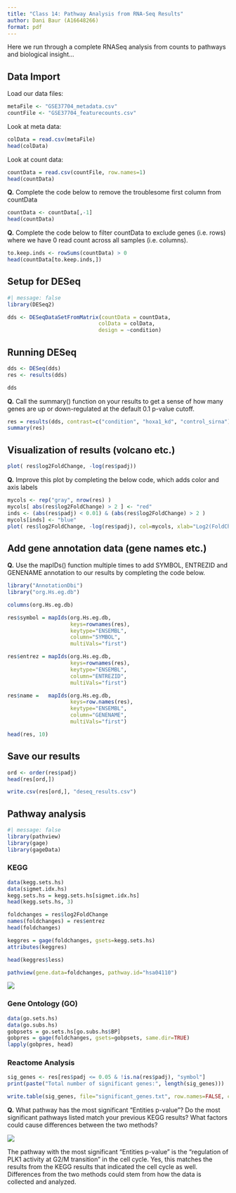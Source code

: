 ```yaml
---
title: "Class 14: Pathway Analysis from RNA-Seq Results"
author: Dani Baur (A16648266)
format: pdf
---
```


Here we run through a complete RNASeq analysis from counts to pathways and biological insight...

## Data Import

Load our data files:
```r
metaFile <- "GSE37704_metadata.csv"
countFile <- "GSE37704_featurecounts.csv"
```
Look at meta data:
```r
colData = read.csv(metaFile)
head(colData)
```

Look at count data:
```r
countData = read.csv(countFile, row.names=1)
head(countData)
```

**Q.** Complete the code below to remove the troublesome first column from countData
```r
countData <- countData[,-1]
head(countData)
```

**Q.** Complete the code below to filter countData to exclude genes (i.e. rows) where we have 0 read count across all samples (i.e. columns).
```r
to.keep.inds <- rowSums(countData) > 0
head(countData[to.keep.inds,])
```

## Setup for DESeq

```r
#| message: false
library(DESeq2)

dds <- DESeqDataSetFromMatrix(countData = countData,
                             colData = colData,
                             design = ~condition)
```
## Running DESeq

```r
dds <- DESeq(dds)
res <- results(dds)
```

```r
dds
```

**Q.** Call the summary() function on your results to get a sense of how many genes are up or down-regulated at the default 0.1 p-value cutoff.
```r
res = results(dds, contrast=c("condition", "hoxa1_kd", "control_sirna"))
summary(res)
```
## Visualization of results (volcano etc.)

```r
plot( res$log2FoldChange, -log(res$padj))
```
**Q.** Improve this plot by completing the below code, which adds color and axis labels

```r
mycols <- rep("gray", nrow(res) )
mycols[ abs(res$log2FoldChange) > 2 ] <- "red"
inds <- (abs(res$padj) < 0.01) & (abs(res$log2FoldChange) > 2 )
mycols[inds] <- "blue"
plot( res$log2FoldChange, -log(res$padj), col=mycols, xlab="Log2(FoldChange)", ylab="-Log(P-value)" )
```
## Add gene annotation data (gene names etc.)

**Q.** Use the mapIDs() function multiple times to add SYMBOL, ENTREZID and GENENAME annotation to our results by completing the code below.
```r
library("AnnotationDbi")
library("org.Hs.eg.db")

columns(org.Hs.eg.db)

res$symbol = mapIds(org.Hs.eg.db,
                    keys=rownames(res), 
                    keytype="ENSEMBL",
                    column="SYMBOL",
                    multiVals="first")

res$entrez = mapIds(org.Hs.eg.db,
                    keys=rownames(res),
                    keytype="ENSEMBL",
                    column="ENTREZID",
                    multiVals="first")

res$name =   mapIds(org.Hs.eg.db,
                    keys=row.names(res),
                    keytype="ENSEMBL",
                    column="GENENAME",
                    multiVals="first")

head(res, 10)
```
## Save our results

```r
ord <- order(res$padj)
head(res[ord,])
```

```r
write.csv(res[ord,], "deseq_results.csv")
```

## Pathway analysis

```r
#| message: false
library(pathview)
library(gage)
library(gageData)
```

### KEGG

```r
data(kegg.sets.hs)
data(sigmet.idx.hs)
kegg.sets.hs = kegg.sets.hs[sigmet.idx.hs]
head(kegg.sets.hs, 3)
```

```r
foldchanges = res$log2FoldChange
names(foldchanges) = res$entrez
head(foldchanges)
```

```r
keggres = gage(foldchanges, gsets=kegg.sets.hs)
attributes(keggres)
```

```r
head(keggres$less)
```

```r
pathview(gene.data=foldchanges, pathway.id="hsa04110")
```

![](hsa04110.pathview.png)

### Gene Ontology (GO)
```r
data(go.sets.hs)
data(go.subs.hs)
gobpsets = go.sets.hs[go.subs.hs$BP]
gobpres = gage(foldchanges, gsets=gobpsets, same.dir=TRUE)
lapply(gobpres, head)
```

### Reactome Analysis

```r
sig_genes <- res[res$padj <= 0.05 & !is.na(res$padj), "symbol"]
print(paste("Total number of significant genes:", length(sig_genes)))
```
```r
write.table(sig_genes, file="significant_genes.txt", row.names=FALSE, col.names=FALSE, quote=FALSE)
```

**Q.** What pathway has the most significant “Entities p-value”? Do the most significant pathways listed match your previous KEGG results? What factors could cause differences between the two methods?

![](R-HSA-453274.png)

The pathway with the most significant "Entities p-value" is the "regulation of PLK1 activity at G2/M transition" in the cell cycle. Yes, this matches the results from the KEGG results that indicated the cell cycle as well. Differences from the two methods could stem from how the data is collected and analyzed.
